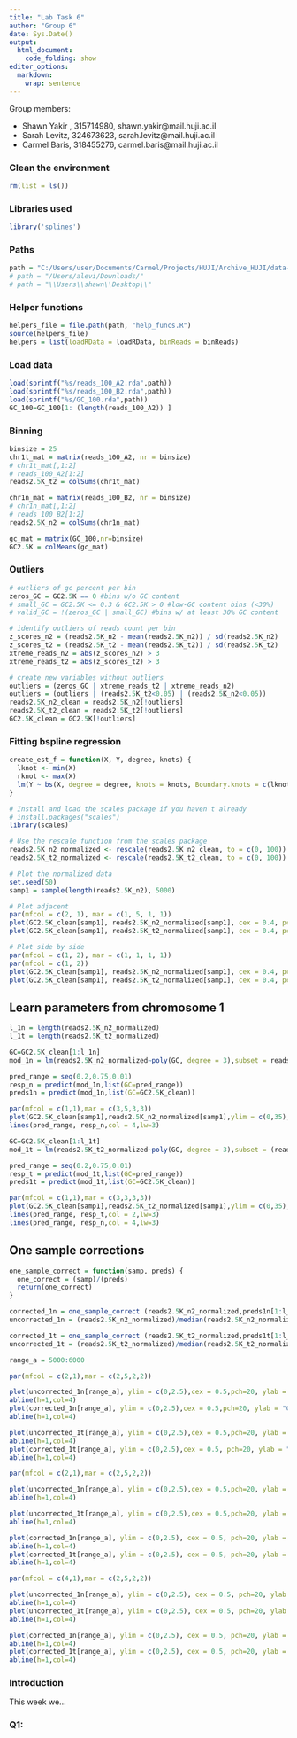 ```yaml
---
title: "Lab Task 6"
author: "Group 6"
date: Sys.Date()
output:
  html_document:
    code_folding: show
editor_options: 
  markdown: 
    wrap: sentence
---
```


Group members:

- Shawn Yakir , 315714980,  shawn.yakir@mail.huji.ac.il
- Sarah Levitz, 324673623, sarah.levitz@mail.huji.ac.il
- Carmel Baris, 318455276, carmel.baris@mail.huji.ac.il 

### Clean the environment
```r
rm(list = ls())
```

### Libraries used

```r
library('splines')
```


### Paths
```r
path = "C:/Users/user/Documents/Carmel/Projects/HUJI/Archive_HUJI/data-analysis-genomics/data"
# path = "/Users/alevi/Downloads/"
# path = "\\Users\\shawn\\Desktop\\"
```


### Helper functions
```r
helpers_file = file.path(path, "help_funcs.R")
source(helpers_file)
helpers = list(loadRData = loadRData, binReads = binReads)
```


### Load data
```r
load(sprintf("%s/reads_100_A2.rda",path))
load(sprintf("%s/reads_100_B2.rda",path))
load(sprintf("%s/GC_100.rda",path))
GC_100=GC_100[1: (length(reads_100_A2)) ]
```

### Binning
```r
binsize = 25
chr1t_mat = matrix(reads_100_A2, nr = binsize)
# chr1t_mat[,1:2]
# reads_100_A2[1:2]
reads2.5K_t2 = colSums(chr1t_mat)

chr1n_mat = matrix(reads_100_B2, nr = binsize)
# chr1n_mat[,1:2]
# reads_100_B2[1:2]
reads2.5K_n2 = colSums(chr1n_mat)

gc_mat = matrix(GC_100,nr=binsize)
GC2.5K = colMeans(gc_mat)
```






### Outliers
```r
# outliers of gc percent per bin
zeros_GC = GC2.5K == 0 #bins w/o GC content
# small_GC = GC2.5K <= 0.3 & GC2.5K > 0 #low-GC content bins (<30%)
# valid_GC = !(zeros_GC | small_GC) #bins w/ at least 30% GC content

# identify outliers of reads count per bin
z_scores_n2 = (reads2.5K_n2 - mean(reads2.5K_n2)) / sd(reads2.5K_n2)
z_scores_t2 = (reads2.5K_t2 - mean(reads2.5K_t2)) / sd(reads2.5K_t2)
xtreme_reads_n2 = abs(z_scores_n2) > 3
xtreme_reads_t2 = abs(z_scores_t2) > 3

# create new variables without outliers
outliers = (zeros_GC | xtreme_reads_t2 | xtreme_reads_n2)
outliers = (outliers | (reads2.5K_t2<0.05) | (reads2.5K_n2<0.05))
reads2.5K_n2_clean = reads2.5K_n2[!outliers]
reads2.5K_t2_clean = reads2.5K_t2[!outliers]
GC2.5K_clean = GC2.5K[!outliers]
```

### Fitting bspline regression
```r
create_est_f = function(X, Y, degree, knots) {
  lknot <- min(X)
  rknot <- max(X)
  lm(Y ~ bs(X, degree = degree, knots = knots, Boundary.knots = c(lknot, rknot)))
}

```



```r
# Install and load the scales package if you haven't already
# install.packages("scales")
library(scales)

# Use the rescale function from the scales package
reads2.5K_n2_normalized <- rescale(reads2.5K_n2_clean, to = c(0, 100))
reads2.5K_t2_normalized <- rescale(reads2.5K_t2_clean, to = c(0, 100))
```

```r
# Plot the normalized data
set.seed(50)
samp1 = sample(length(reads2.5K_n2), 5000)
```

```r
# Plot adjacent
par(mfcol = c(2, 1), mar = c(1, 5, 1, 1))
plot(GC2.5K_clean[samp1], reads2.5K_n2_normalized[samp1], cex = 0.4, pch = 20, ylab = "Healthy 1", ylim = c(1.5, 35), xlim = c(0.2, 0.75))
plot(GC2.5K_clean[samp1], reads2.5K_t2_normalized[samp1], cex = 0.4, pch = 20, ylab = "Tumor 1", ylim = c(0, 35), xlim = c(0.2, 0.75))

# Plot side by side
par(mfcol = c(1, 2), mar = c(1, 1, 1, 1))
par(mfcol = c(1, 2))
plot(GC2.5K_clean[samp1], reads2.5K_n2_normalized[samp1], cex = 0.4, pch = 20, main = "Healthy 1", ylim = c(0, 35), xlim = c(0.2, 0.75))
plot(GC2.5K_clean[samp1], reads2.5K_t2_normalized[samp1], cex = 0.4, pch = 20, main = "Tumor 1", ylim = c(0, 35), xlim = c(0.2, 0.75))


```


## Learn parameters from chromosome 1

```r
l_1n = length(reads2.5K_n2_normalized)
l_1t = length(reads2.5K_t2_normalized)

GC=GC2.5K_clean[1:l_1n]
mod_1n = lm(reads2.5K_n2_normalized~poly(GC, degree = 3),subset = reads2.5K_n2_normalized>1.5 & reads2.5K_n2_normalized<35 )

pred_range = seq(0.2,0.75,0.01)
resp_n = predict(mod_1n,list(GC=pred_range))
preds1n = predict(mod_1n,list(GC=GC2.5K_clean))

par(mfcol = c(1,1),mar = c(3,5,3,3))
plot(GC2.5K_clean[samp1],reads2.5K_n2_normalized[samp1],ylim = c(0,35),xlim = c(0.2,.75), cex = 0.5, pch=20, ylab = "Healthy 1")
lines(pred_range, resp_n,col = 4,lw=3)

```


```r
GC=GC2.5K_clean[1:l_1t]
mod_1t = lm(reads2.5K_t2_normalized~poly(GC, degree = 3),subset = (reads2.5K_t2_normalized>1.5)&(reads2.5K_t2_normalized<40))

pred_range = seq(0.2,0.75,0.01)
resp_t = predict(mod_1t,list(GC=pred_range))
preds1t = predict(mod_1t,list(GC=GC2.5K_clean))

par(mfcol = c(1,1),mar = c(3,3,3,3))
plot(GC2.5K_clean[samp1],reads2.5K_t2_normalized[samp1],ylim = c(0,35),xlim = c(0.2,.75), cex = 0.5, pch=20, main = "Tumor 1")
lines(pred_range, resp_t,col = 2,lw=3)
lines(pred_range, resp_n,col = 4,lw=3)
```


## One sample corrections
```r
one_sample_correct = function(samp, preds) {
  one_correct = (samp)/(preds)
  return(one_correct)
}
```

```r
corrected_1n = one_sample_correct (reads2.5K_n2_normalized,preds1n[1:l_1n])
uncorrected_1n = (reads2.5K_n2_normalized)/median(reads2.5K_n2_normalized) 

corrected_1t = one_sample_correct (reads2.5K_t2_normalized,preds1t[1:l_1t])
uncorrected_1t = (reads2.5K_t2_normalized)/median(reads2.5K_t2_normalized) 

range_a = 5000:6000
```

```r
par(mfcol = c(2,1),mar = c(2,5,2,2))

plot(uncorrected_1n[range_a], ylim = c(0,2.5),cex = 0.5,pch=20, ylab = "Before Fix", main = "Healthy 1")
abline(h=1,col=4)
plot(corrected_1n[range_a], ylim = c(0,2.5),cex = 0.5,pch=20, ylab = "Corrected")
abline(h=1,col=4)

plot(uncorrected_1t[range_a], ylim = c(0,2.5),cex = 0.5,pch=20, ylab = "Before Fix", main = "Tumor 1")
abline(h=1,col=4)
plot(corrected_1t[range_a], ylim = c(0,2.5),cex = 0.5, pch=20, ylab = "Corrected")
abline(h=1,col=4)

```

```r
par(mfcol = c(2,1),mar = c(2,5,2,2))

plot(uncorrected_1n[range_a], ylim = c(0,2.5),cex = 0.5,pch=20, ylab = "Healthy 1", main = "Before Fix")
abline(h=1,col=4)

plot(uncorrected_1t[range_a], ylim = c(0,2.5),cex = 0.5,pch=20, ylab = "Tumor 1")
abline(h=1,col=4)

plot(corrected_1n[range_a], ylim = c(0,2.5), cex = 0.5, pch=20, ylab = "Healthy 1", main = "Corrected")
abline(h=1,col=4)
plot(corrected_1t[range_a], ylim = c(0,2.5), cex = 0.5, pch=20, ylab = "Tumor 1")
abline(h=1,col=4)

```


```r
par(mfcol = c(4,1),mar = c(2,5,2,2))

plot(uncorrected_1n[range_a], ylim = c(0,2.5), cex = 0.5, pch=20, ylab = "Healthy 1", main = "Before Fix")
abline(h=1,col=4)
plot(uncorrected_1t[range_a], ylim = c(0,2.5), cex = 0.5, pch=20, ylab = "Tumor 1")
abline(h=1,col=4)

plot(corrected_1n[range_a], ylim = c(0,2.5), cex = 0.5, pch=20, ylab = "Healthy 1", main = "Corrected")
abline(h=1,col=4)
plot(corrected_1t[range_a], ylim = c(0,2.5), cex = 0.5, pch=20, ylab = "Tumor 1")
abline(h=1,col=4)

```

### Introduction 

This week we...

### Q1: 


